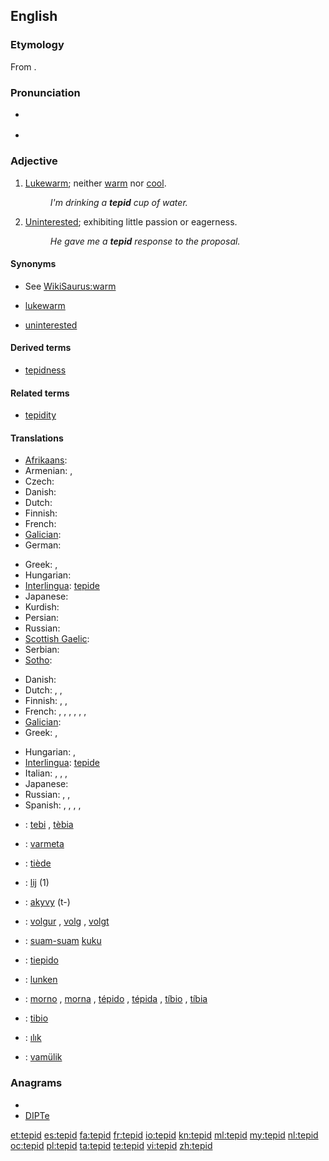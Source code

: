 {{was wotd|2010|September|14}}
==English==

===Etymology===
From {{etyl|la}} {{term|tepidus|lang=la}}.

===Pronunciation===
* {{a|UK|US}} {{IPA|/ˈtɛpɪd/}}
* {{audio|en-us-tepid.ogg|Audio (US)}}

===Adjective===
{{en-adj|-}}

# [[lukewarm|Lukewarm]]; neither [[warm]] nor [[cool]].
#: ''I'm drinking a '''tepid''' cup of water.''
# [[uninterested|Uninterested]]; exhibiting little passion or eagerness.
#: ''He gave me a '''tepid''' response to the proposal.''

====Synonyms====
* See [[WikiSaurus:warm]]
* {{sense|lukewarm}} [[lukewarm]]
* {{sense|exhibiting little passion}} [[uninterested]]

====Derived terms====
* [[tepidness]]

====Related terms====
* [[tepidity]]

====Translations====
{{trans-top|lukewarm}}
* [[Afrikaans]]: {{t-|af|lou|xs=Afrikaans}}
* Armenian: {{t-|hy|տաքավուն|tr=tak’avun}},  {{t-|hy|գոլ|tr=gol}}
* Czech: {{t-|cs|vlažný}}
* Danish: {{t-|da|lunken}}
* Dutch: {{t+|nl|lauw}}
* Finnish: {{t-|fi|haalea}}
* French: {{t+|fr|tiède}}
* [[Galician]]: {{t-|gl|tépedo|xs=Galician}}
* German: {{t+|de|lauwarm}}
{{trans-mid}}
* Greek: {{t+|el|χλιαρός|m|tr=chliarós}},  {{t|el|υπόθερμος|m|tr=ypóthermos}}
* Hungarian: {{t+|hu|langyos}}
* [[Interlingua]]: [[tepide]]
* Japanese: {{t|ja|ぬるい|tr=nurui}}
* Kurdish: {{t|ku|شلتێن|tr=shiltén|sc=ku-Arab}}
* Persian: {{t|fa|ولرم}}
* Russian: {{t+|ru|тепловатый|tr=t'eplovátyj}}
* [[Scottish Gaelic]]: {{t|gd|flodach}}
* Serbian: {{t-|sr|mlako|n}}
* [[Sotho]]: {{t-|st|fofo|xs=Sotho}}
{{trans-bottom}}

{{trans-top|uninterested}}
* Danish: {{t-|da|lunken}}
* Dutch: {{t+|nl|lauw}}, {{t+|nl|flauw}}, {{t|nl|ongeïnteresseerd}}
* Finnish: {{t-|fi|viileä}},  {{t+|fi|laimea}},  {{t+|fi|vaimea}}
* French: {{t+|fr|tiède}}, {{t+|fr|tiédasse}}, {{t+|fr|mou}}, {{t|fr|indifférent }}, {{t+|fr|atone}}, {{t+|fr|avachi}}, {{t|fr|ramollo}}
* [[Galician]]: {{t-|gl|tépedo|xs=Galician}}
* Greek: {{t+|el|χλιαρός|m|tr=chliarós}},  {{t|el|άτονος|m|tr=átonos}}
{{trans-mid}}
* Hungarian: {{t+|hu|langyos}}, {{t-|hu|lagymatag}}
* [[Interlingua]]: [[tepide]]
* Italian: {{t-|it|tepido}}, {{t+|it|indifferente}}, {{t|it|molle }}, {{t-|it|fiacco}}
* Japanese: {{t|ja|冷めた|tr=sameta}}
* Russian: {{t|ru|прохладный|tr=proχládnyj}}, {{t|ru|равнодушный}}, {{t|ru|безразличный}}
* Spanish: {{t-|es|tibio}}, {{t+|es|flojo}}, {{t|es|blandengue}}, {{t+|es|lacio}}, {{t-|es|indiferente}}
{{trans-bottom}}

{{checktrans-top}}
* {{ttbc|ca}}: [[tebi]] {{m}}, [[tèbia]] {{f}}
* {{ttbc|eo}}: [[varmeta]]
* {{ttbc|fr}}: [[tiède]] {{m|f}}
* {{ttbc|West Frisian}}: [[lij]] (1)
* {{ttbc|gn}}: [[akyvy]] (t-)
* {{ttbc|Icelandic}}: [[volgur]] {{m}}, [[volg]] {{f}}, [[volgt]] {{n}}
* {{ttbc|id}}: [[suam-suam]] [[kuku]]
* {{ttbc|it}}: [[tiepido]]
{{trans-mid}}
* {{ttbc|no}}: [[lunken]]
* {{ttbc|pt}}: [[morno]] {{m}}, [[morna]] {{f}}, [[tépido]] {{m}}, [[tépida]] {{f}}, [[tíbio]] {{m}}, [[tíbia]] {{f}}
* {{ttbc|es}}: [[tibio]]
* {{ttbc|Turkish}}: [[ılık]]
* {{ttbc|vo}}: [[vamülik]]
{{trans-bottom}}

===Anagrams===
* {{alphagram|deipt}}
* [[DIPTe#English|DIPTe]]

[[et:tepid]]
[[es:tepid]]
[[fa:tepid]]
[[fr:tepid]]
[[io:tepid]]
[[kn:tepid]]
[[ml:tepid]]
[[my:tepid]]
[[nl:tepid]]
[[oc:tepid]]
[[pl:tepid]]
[[ta:tepid]]
[[te:tepid]]
[[vi:tepid]]
[[zh:tepid]]